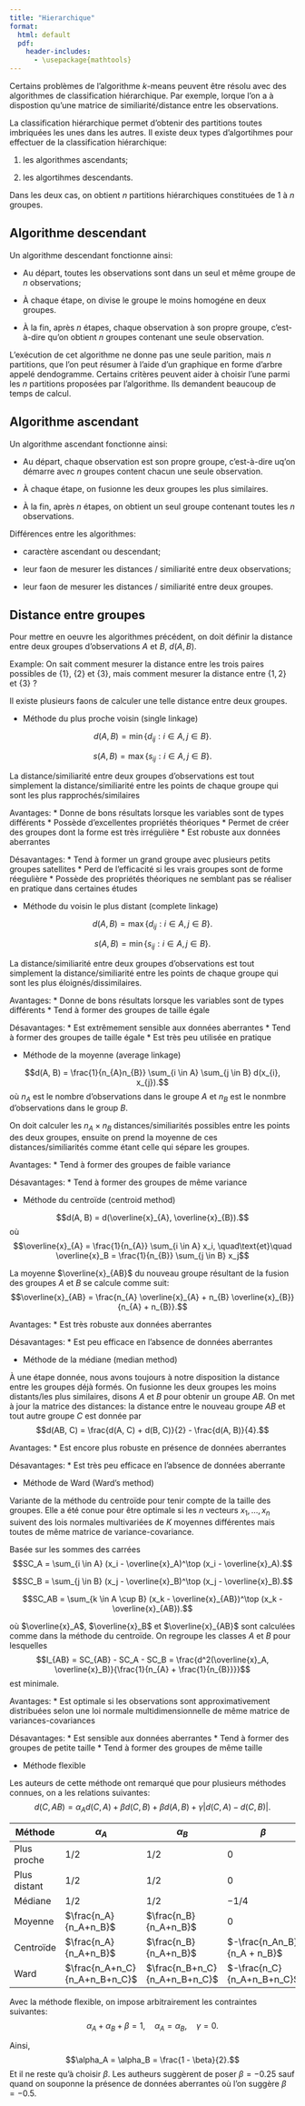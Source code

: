 ```yaml
--- 
title: "Hierarchique"
format: 
  html: default
  pdf:
    header-includes:
      - \usepackage{mathtools} 
--- 
```


Certains problèmes de l'algorithme $k$-means peuvent être résolu avec des algorithmes de classification hiérarchique. Par exemple, lorque l'on a à dispostion qu'une matrice de similiarité/distance entre les observations. 

La classification hiérarchique permet d'obtenir des partitions toutes imbriquées les unes dans les autres. Il existe deux types d'algortihmes pour effectuer de la classification hiérarchique:

1. les algorithmes ascendants;

2. les algortihmes descendants.

Dans les deux cas, on obtient $n$ partitions hiérarchiques constituées de $1$ à $n$ groupes.

## Algorithme descendant

Un algorithme descendant fonctionne ainsi:

* Au départ, toutes les observations sont dans un seul et même groupe de $n$ observations;

* À chaque étape, on divise le groupe le moins homogéne en deux groupes.

* À la fin, après $n$ étapes, chaque observation à son propre groupe, c'est-à-dire qu'on obtient $n$ groupes contenant une seule observation. 

L'exécution de cet algorithme ne donne pas une seule parition, mais $n$ partitions, que l'on peut résumer à l'aide d'un graphique en forme d'arbre appelé dendogramme.
Certains critères peuvent aider à choisir l'une parmi les $n$ partitions proposées par l'algorithme. Ils demandent beaucoup de temps de calcul.

## Algorithme ascendant

Un algorithme ascendant fonctionne ainsi:


* Au départ, chaque observation est son propre groupe, c'est-à-dire uq'on démarre avec $n$ groupes content chacun une seule observation. 

* À chaque étape, on fusionne les deux groupes les plus similaires.

* À la fin, après $n$ étapes, on obtient un seul groupe contenant toutes les $n$ observations.

Différences entre les algorithmes: 

* caractère ascendant ou descendant;

* leur fa\c{c}on de mesurer les distances / similiarité entre deux observations;

* leur fa\c{c}on de mesurer les distances / similiarité entre deux groupes.

## Distance entre groupes

Pour mettre en oeuvre les algorithmes précédent, on doit définir la distance entre deux groupes d'observations $A$ et $B$, $d(A, B)$. 

Example: On sait comment mesurer la distance entre les trois paires possibles de $\{ 1 \}$, $\{  2 \}$ et $\{ 3 \}$, mais comment mesurer la distance entre $\{ 1, 2 \}$ et $\{ 3 \}$ ?

Il existe plusieurs fa\c{c}ons de calculer une telle distance entre deux groupes.

* Méthode du plus proche voisin (single linkage)

$$d(A, B) = \min \{ d_{i j}: i \in A, j \in B \}.$$

$$s(A, B) = \max \{ s_{i j}: i \in A, j \in B \}.$$

La distance/similiarité entre deux groupes d'observations est tout simplement la distance/similiarité entre les points de chaque groupe qui sont les plus rapprochés/similaires

Avantages:
* Donne de bons résultats lorsque les variables sont de types différents
* Possède d'excellentes propriétés théoriques
* Permet de créer des groupes dont la forme est très irrégulière
* Est robuste aux données aberrantes

Désavantages:
* Tend à former un grand groupe avec plusieurs petits groupes satellites
* Perd de l'efficacité si les vrais groupes sont de forme réegulière
* Possède des propriétés théoriques ne semblant pas se réaliser en pratique dans certaines études

* Méthode du voisin le plus distant (complete linkage)

$$d(A, B) = \max \{ d_{i j}: i \in A, j \in B \}.$$

$$s(A, B) = \min \{ s_{i j}: i \in A, j \in B \}.$$

La distance/similiarité entre deux groupes d'observations est tout simplement la distance/similiarité entre les points de chaque groupe qui sont les plus éloignés/dissimilaires.

Avantages:
* Donne de bons résultats lorsque les variables sont de types différents
* Tend à former des groupes de taille égale

Désavantages:
* Est extrêmement sensible aux données aberrantes
* Tend à former des groupes de taille égale
* Est très peu utilisée en pratique


* Méthode de la moyenne (average linkage)

$$d(A, B) = \frac{1}{n_{A}n_{B}} \sum_{i \in A} \sum_{j \in B} d(x_{i}, x_{j}).$$
où $n_{A}$ est le nombre d'observations dans le groupe $A$ et $n_{B}$ est le nonmbre d'observations dans le group $B$.

On doit calculer les $n_{A} \times n_{B}$ distances/similiarités possibles entre les points des deux groupes, ensuite on prend la moyenne de ces distances/similiarités comme étant celle qui sépare les groupes. 

Avantages:
* Tend à former des groupes de faible variance

Désavantages:
* Tend à former des groupes de même variance


* Méthode du centroïde (centroid method)

$$d(A, B) = d(\overline{x}_{A}, \overline{x}_{B}).$$
où 
$$\overline{x}_{A} = \frac{1}{n_{A}} \sum_{i \in A} x_i, \quad\text{et}\quad \overline{x}_B = \frac{1}{n_{B}} \sum_{j \in B} x_j$$

La moyenne $\overline{x}_{AB}$ du nouveau groupe résultant de la fusion des groupes $A$ et $B$ se calcule comme suit:
$$\overline{x}_{AB} = \frac{n_{A} \overline{x}_{A} + n_{B} \overline{x}_{B}}{n_{A} + n_{B}}.$$

Avantages:
* Est très robuste aux données aberrantes

Désavantages:
* Est peu efficace en l'absence de données aberrantes

* Méthode de la médiane (median method)

À une étape donnée, nous avons toujours à notre disposition la distance entre les groupes déjà formés. On fusionne les deux groupes les moins distants/les plus similaires, disons $A$ et $B$ pour obtenir un groupe $AB$. On met à jour la matrice des distances: la distance entre le nouveau groupe $AB$ et tout autre groupe $C$ est donnée par
$$d(AB, C) = \frac{d(A, C) + d(B, C)}{2} - \frac{d(A, B)}{4}.$$

Avantages:
* Est encore plus robuste en présence de données aberrantes

Désavantages:
* Est très peu efficace en l'absence de données aberrante

* Méthode de Ward (Ward's method)

Variante de la méthode du centroïde pour tenir compte de la taille des groupes. Elle a été con\c{c}ue pour être optimale si les $n$ vecteurs $x_{1}, \dots, x_{n}$ suivent des lois normales multivariées de $K$ moyennes différentes mais toutes de même matrice de variance-covariance. 

Basée sur les sommes des carrées 
$$SC_A = \sum_{i \in A} (x_i - \overline{x}_A)^\top (x_i - \overline{x}_A).$$

$$SC_B = \sum_{j \in B} (x_j - \overline{x}_B)^\top (x_j - \overline{x}_B).$$

$$SC_AB = \sum_{k \in A \cup B} (x_k - \overline{x}_{AB})^\top (x_k - \overline{x}_{AB}).$$

où $\overline{x}_A$, $\overline{x}_B$ et $\overline{x}_{AB}$ sont calculées comme dans la méthode du centroïde.
On regroupe les classes $A$ et $B$ pour lesquelles 
$$I_{AB} = SC_{AB} - SC_A - SC_B = \frac{d^2(\overline{x}_A, \overline{x}_B)}{\frac{1}{n_{A} + \frac{1}{n_{B}}}}$$
est minimale.

Avantages:
* Est optimale si les observations sont approximativement distribuées selon une loi normale multidimensionnelle de même matrice de variances-covariances

Désavantages:
* Est sensible aux données aberrantes
* Tend à former des groupes de petite taille
* Tend à former des groupes de même taille

* Méthode flexible

Les auteurs de cette méthode ont remarqué que pour plusieurs méthodes connues, on a les relations suivantes:
$$d(C, AB) = \alpha_A d(C, A) + \beta d(C, B) + \beta d(A, B) + \gamma \left| d(C, A) - d(C, B) \right|.$$

| Méthode | $\alpha_A$ | $\alpha_B$ | $\beta$ | $\gamma$ |
| ------- | ---------- | ---------- | ------- | -------- |
| Plus proche  | $1/2$ | $1/2$ | $0$    | $-1/2$ |
| Plus distant | $1/2$ | $1/2$ | $0$    | $1/2$  |
| Médiane      | $1/2$ | $1/2$ | $-1/4$ | $0$    |
| Moyenne      | $\frac{n_A}{n_A+n_B}$ | $\frac{n_B}{n_A+n_B}$ | $0$  | $0$ |
| Centroïde    | $\frac{n_A}{n_A+n_B}$ | $\frac{n_B}{n_A+n_B}$ | $-\frac{n_An_B}{n_A + n_B}$  | $0$ |
| Ward         | $\frac{n_A+n_C}{n_A+n_B+n_C}$ | $\frac{n_B+n_C}{n_A+n_B+n_C}$ | $-\frac{n_C}{n_A+n_B+n_C}$ | $0$  |

Avec la méthode flexible, on impose arbitrairement les contraintes suivantes:
$$\alpha_A + \alpha_B + \beta = 1, \quad \alpha_A = \alpha_B, \quad \gamma = 0.$$

Ainsi, 
$$\alpha_A = \alpha_B = \frac{1 - \beta}{2}.$$
Et il ne reste qu'à choisir $\beta$. Les autheurs suggèrent de poser $\beta = -0.25$ sauf quand on soup\c{c}onne la présence de données aberrantes où l'on suggère $\beta = -0.5$.


